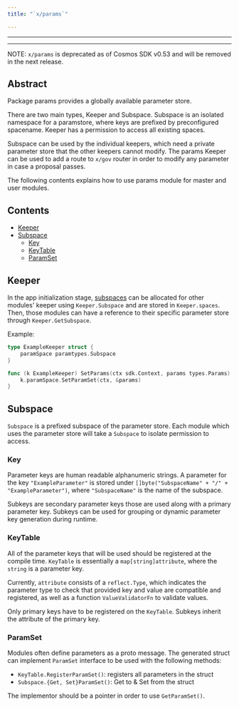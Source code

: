 ```yaml
---
title: "`x/params`"

---
```


---

---

NOTE: `x/params` is deprecated as of Cosmos SDK v0.53 and will be removed in the next release.

## Abstract

Package params provides a globally available parameter store.

There are two main types, Keeper and Subspace. Subspace is an isolated namespace for a
paramstore, where keys are prefixed by preconfigured spacename. Keeper has a
permission to access all existing spaces.

Subspace can be used by the individual keepers, which need a private parameter store
that the other keepers cannot modify. The params Keeper can be used to add a route to `x/gov` router in order to modify any parameter in case a proposal passes.

The following contents explains how to use params module for master and user modules.

## Contents

* [Keeper](#keeper)
* [Subspace](#subspace)
    * [Key](#key)
    * [KeyTable](#keytable)
    * [ParamSet](#paramset)

## Keeper

In the app initialization stage, [subspaces](#subspace) can be allocated for other modules' keeper using `Keeper.Subspace` and are stored in `Keeper.spaces`. Then, those modules can have a reference to their specific parameter store through `Keeper.GetSubspace`.

Example:

```go
type ExampleKeeper struct {
	paramSpace paramtypes.Subspace
}

func (k ExampleKeeper) SetParams(ctx sdk.Context, params types.Params) {
	k.paramSpace.SetParamSet(ctx, &params)
}
```

## Subspace

`Subspace` is a prefixed subspace of the parameter store. Each module which uses the
parameter store will take a `Subspace` to isolate permission to access.

### Key

Parameter keys are human readable alphanumeric strings. A parameter for the key
`"ExampleParameter"` is stored under `[]byte("SubspaceName" + "/" + "ExampleParameter")`,
	where `"SubspaceName"` is the name of the subspace.

Subkeys are secondary parameter keys those are used along with a primary parameter key.
Subkeys can be used for grouping or dynamic parameter key generation during runtime.

### KeyTable

All of the parameter keys that will be used should be registered at the compile
time. `KeyTable` is essentially a `map[string]attribute`, where the `string` is a parameter key.

Currently, `attribute` consists of a `reflect.Type`, which indicates the parameter
type to check that provided key and value are compatible and registered, as well as a function `ValueValidatorFn` to validate values.

Only primary keys have to be registered on the `KeyTable`. Subkeys inherit the
attribute of the primary key.

### ParamSet

Modules often define parameters as a proto message. The generated struct can implement
`ParamSet` interface to be used with the following methods:

* `KeyTable.RegisterParamSet()`: registers all parameters in the struct
* `Subspace.{Get, Set}ParamSet()`: Get to & Set from the struct

The implementor should be a pointer in order to use `GetParamSet()`.
